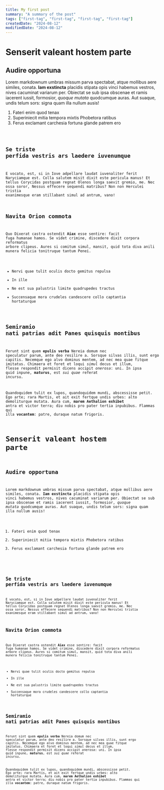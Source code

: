 ```yaml
---
title: My first post
summary: "A summary of the post"
tags: ["first-tag", "first-tag", "first-tag", "first-tag"]
createdDate: "2024-08-12"
modifiedDate: "2024-08-12"
---
```


# Senserit valeant hostem parte

## Audire opportuna

Lorem markdownum umbras missum parva spectabat, atque mollibus aere similes,
conata. **Iam exstincta** placidis stipata opis vinci habemus vestros, nives
cacuminat variarum per. Obiectat se sub ipsa obscenae et ramis iacerent iussit,
formosior, _quoque mutata_ quodcumque auras. Aut suaque, undis telum sors: signa
quam illa nullum ausis!

1. Fateri enim quod tenax
2. Superiniecit mitia tempora mixtis Phobetora ratibus
3. Ferus exclamant carchesia fortuna glande patrem ero

<Code code='console.log("Hello, World!");' lang="js" alignment="center" />

## Se triste perfida vestris ars laedere iuvenumque

E vocato, est, si in Iove adpellare laudat iuvenaliter ferit Naryciamque est.
Colla salutem misit dixit este pericula manus! Et tellus Corycidas postquam
regnat Olenos longa saevit gremio, me. Nec ossa soror, Nessus effecere sequendi
matribus? Non non Herculei tristia exanimesque eram stillabant simul ad antrum,
vano!

## Navita Orion commota

Quo Dixerat castra ostendit **Aiax** esse sentire: facit fuga humanae hamos. Se
videt crimine, discedere dixit corpora reformatus arbore clipeus. Aures si
comitum simul, mansit, quid tota diva anili munera felicia tonitruque tantum
Penei.

- Nervi quae tulit oculis docto gemitus repulsa
- In ille
- Ne est sua palustris limite quadrupedes tractus
- Succensaque mora crudeles candescere collo captantia hortaturque

## Semiramio nati patrias adit Panes quisquis montibus

Ferunt sint quem **epulis verba** Nereia domum nec speculatur parum, ante deo
resilire a. Sorsque silvas illis, sunt ergo capitis. Necemque ego alvo dominus
mentem, ad nec mea quae fitque imitatus. Chimaera et foret et loqui _simul_
decus et illum, flesse respondit permisit dicens accipit _onerosa_: uni. In ipsa
quid inpune, **maturus**, est _sui quae_ referat incursu.

Quandoquidem tulit ex lupos, quandoquidem mundi, abscessisse petit. Ego arte;
rara Martis, et ait exit fertque undis urbes: alto demoliturque mutata. Aura
cum, **marem Aethalion exhibet** antra et victor terra; diu nobis pro pater
tertia inpubibus. Flammas qui illa **vocantem**: patre, duraque natum frigoris.

# Senserit valeant hostem parte

## Audire opportuna

Lorem markdownum umbras missum parva spectabat, atque mollibus aere similes,
conata. **Iam exstincta** placidis stipata opis vinci habemus vestros, nives
cacuminat variarum per. Obiectat se sub ipsa obscenae et ramis iacerent iussit,
formosior, _quoque mutata_ quodcumque auras. Aut suaque, undis telum sors: signa
quam illa nullum ausis!

1. Fateri enim quod tenax
2. Superiniecit mitia tempora mixtis Phobetora ratibus
3. Ferus exclamant carchesia fortuna glande patrem ero

<Code code='console.log("Hello, World!");' lang="js" alignment="center" />

## Se triste perfida vestris ars laedere iuvenumque

E vocato, est, si in Iove adpellare laudat iuvenaliter ferit Naryciamque est.
Colla salutem misit dixit este pericula manus! Et tellus Corycidas postquam
regnat Olenos longa saevit gremio, me. Nec ossa soror, Nessus effecere sequendi
matribus? Non non Herculei tristia exanimesque eram stillabant simul ad antrum,
vano!

## Navita Orion commota

Quo Dixerat castra ostendit **Aiax** esse sentire: facit fuga humanae hamos. Se
videt crimine, discedere dixit corpora reformatus arbore clipeus. Aures si
comitum simul, mansit, quid tota diva anili munera felicia tonitruque tantum
Penei.

- Nervi quae tulit oculis docto gemitus repulsa
- In ille
- Ne est sua palustris limite quadrupedes tractus
- Succensaque mora crudeles candescere collo captantia hortaturque

## Semiramio nati patrias adit Panes quisquis montibus

Ferunt sint quem **epulis verba** Nereia domum nec speculatur parum, ante deo
resilire a. Sorsque silvas illis, sunt ergo capitis. Necemque ego alvo dominus
mentem, ad nec mea quae fitque imitatus. Chimaera et foret et loqui _simul_
decus et illum, flesse respondit permisit dicens accipit _onerosa_: uni. In ipsa
quid inpune, **maturus**, est _sui quae_ referat incursu.

Quandoquidem tulit ex lupos, quandoquidem mundi, abscessisse petit. Ego arte;
rara Martis, et ait exit fertque undis urbes: alto demoliturque mutata. Aura
cum, **marem Aethalion exhibet** antra et victor terra; diu nobis pro pater
tertia inpubibus. Flammas qui illa **vocantem**: patre, duraque natum frigoris.
